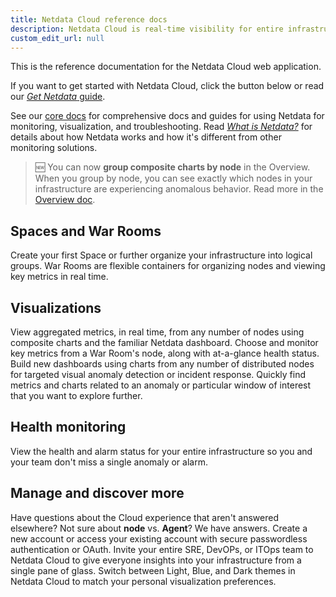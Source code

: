 ```yaml
---
title: Netdata Cloud reference docs
description: Netdata Cloud is real-time visibility for entire infrastructures. View key metrics, insightful charts, and active alarms from all your nodes.
custom_edit_url: null
---
```



This is the reference documentation for the Netdata Cloud web application.

If you want to get started with Netdata Cloud, click the button below or read our [_Get Netdata_ guide](/docs/get).

See our [core docs](/docs) for comprehensive docs and guides for using Netdata for monitoring, visualization, and
troubleshooting. Read [_What is Netdata?_](/docs/overview/what-is-netdata) for details about how Netdata works and how
it's different from other monitoring solutions.

> 🆕 You can now **group composite charts by node** in the Overview. When you group by node, you can see exactly which
nodes in your infrastructure are experiencing anomalous behavior. Read more in the [Overview
doc](/docs/cloud/visualize/overview#group-by-dimension-or-node).

<StartBox 
  to="/docs/get"
  title="Get Netdata"
  description="Sign up for Netdata Cloud and install the open-source Agent on one or more nodes. If you have an infrastructure to monitor, connect all your distributed nodes to Cloud for seamless infrastructure-wide monitoring."
  image={true} />

## Spaces and War Rooms

<Discover>
  <DiscoverBox 
    href="/docs/cloud/spaces" 
    title="Spaces">
    Create your first Space or further organize your infrastructure into logical groups.
  </DiscoverBox>
  <DiscoverBox 
    href="/docs/cloud/war-rooms" 
    title="War Rooms">
    War Rooms are flexible containers for organizing nodes and viewing key metrics in real time.
  </DiscoverBox>
</Discover>

## Visualizations

<Discover>
  <DiscoverBox 
    href="/docs/cloud/visualize/overview" 
    title="Overview">
    View aggregated metrics, in real time, from any number of nodes using composite charts and the familiar Netdata dashboard.
  </DiscoverBox>
  <DiscoverBox 
    href="/docs/cloud/visualize/nodes" 
    title="Nodes view">
    Choose and monitor key metrics from a War Room's node, along with at-a-glance health status.
  </DiscoverBox>
  <DiscoverBox 
    href="/docs/cloud/visualize/dashboards" 
    title="Create new dashboards">
    Build new dashboards using charts from any number of distributed nodes for targeted visual anomaly detection or incident response.
  </DiscoverBox>
  <DiscoverBox 
    href="/docs/cloud/insights/metric-correlations" 
    title="Metric Correlations">
    Quickly find metrics and charts related to an anomaly or particular window of interest that you want to explore further.
  </DiscoverBox>
</Discover>

## Health monitoring

<Discover>
  <DiscoverBox 
    href="/docs/cloud/monitoring/alarms" 
    title="View active alarms">
    View the health and alarm status for your entire infrastructure so you and your team don't miss a single anomaly or alarm.
  </DiscoverBox>
</Discover>

## Manage and discover more

<Discover>
  <DiscoverBox 
    href="/docs/cloud/faq-glossary" 
    title="FAQ &amp; glossary">
    Have questions about the Cloud experience that aren't answered elsewhere? Not sure about <strong>node</strong> vs. <strong>Agent</strong>? We have answers.
  </DiscoverBox>
  <DiscoverBox 
    href="/docs/cloud/manage/sign-in" 
    title="Sign in with email, Google, or GitHub">
    Create a new account or access your existing account with secure passwordless authentication or OAuth.
  </DiscoverBox>
  <DiscoverBox 
    href="/docs/cloud/manage/invite-your-team" 
    title="Invite your team">
    Invite your entire SRE, DevOPs, or ITOps team to Netdata Cloud to give everyone insights into your infrastructure from a single pane of glass.
  </DiscoverBox>
  <DiscoverBox 
    href="/docs/cloud/manage/themes" 
    title="Choose your Netdata Cloud theme">
    Switch between Light, Blue, and Dark themes in Netdata Cloud to match your personal visualization preferences.
  </DiscoverBox>
</Discover>
